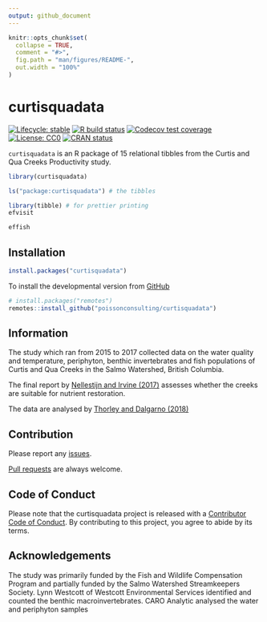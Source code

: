```yaml
---
output: github_document
---
```


<!-- README.md is generated from README.Rmd. Please edit that file -->

```r
knitr::opts_chunk$set(
  collapse = TRUE,
  comment = "#>",
  fig.path = "man/figures/README-",
  out.width = "100%"
)
```

# curtisquadata

<!-- badges: start -->
[![Lifecycle: stable](https://img.shields.io/badge/lifecycle-stable-brightgreen.svg)](https://www.tidyverse.org/lifecycle/#stable)
[![R build status](https://github.com/poissonconsulting/curtisquadata/workflows/R-CMD-check/badge.svg)](https://github.com/poissonconsulting/curtisquadata/actions)
[![Codecov test coverage](https://codecov.io/gh/poissonconsulting/curtisquadata/branch/master/graph/badge.svg)](https://codecov.io/gh/poissonconsulting/curtisquadata?branch=master)
[![License: CC0](https://img.shields.io/badge/License-CC0-green.svg)](https://creativecommons.org/publicdomain/zero/1.0/legalcode)
[![CRAN status](https://www.r-pkg.org/badges/version/curtisquadata)](https://CRAN.R-project.org/package=curtisquadata)
<!-- badges: end -->

`curtisquadata` is an R package of 15 relational tibbles from the Curtis and Qua Creeks Productivity study.

```r
library(curtisquadata)
```

```r
ls("package:curtisquadata") # the tibbles
```

```r
library(tibble) # for prettier printing
efvisit
```

```r
effish
```

## Installation

<!-- To install the latest release from [CRAN](https://cran.r-project.org) -->
```r
install.packages("curtisquadata")
```

To install the developmental version from [GitHub](https://github.com/poissonconsulting/curtisquadata)
```r
# install.packages("remotes")
remotes::install_github("poissonconsulting/curtisquadata")
```

## Information

The study which ran from 2015 to 2017 collected data on the water quality and temperature, periphyton, 
benthic invertebrates and fish populations of Curtis and Qua Creeks in the Salmo Watershed, British Columbia.

The final report by [Nellestijn and Irvine (2017)](http://a100.gov.bc.ca/appsdata/acat/documents/r52848/COL_F17_F_1410_1507656727296_7649412937.pdf) assesses whether the creeks are suitable for nutrient restoration.

The data are analysed by [Thorley and Dalgarno (2018)](https://www.poissonconsulting.ca/analyses/curtis-qua-prod-17/)

## Contribution

Please report any [issues](https://github.com/poissonconsulting/pkgtemplate/issues).

[Pull requests](https://github.com/poissonconsulting/pkgtemplate/pulls) are always welcome.

## Code of Conduct

Please note that the curtisquadata project is released with a [Contributor Code of Conduct](https://contributor-covenant.org/version/2/0/CODE_OF_CONDUCT.html).
By contributing to this project, you agree to abide by its terms.

## Acknowledgements

The study was primarily funded by the Fish and Wildlife Compensation Program 
and partially funded by the Salmo Watershed Streamkeepers Society.
Lynn Westcott of Westcott Environmental Services identified and counted the benthic macroinvertebrates.
CARO Analytic analysed the water and periphyton samples
